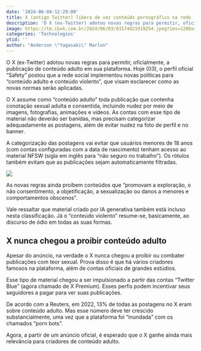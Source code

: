 ```yaml
---
date: '2024-06-04:12:29:00'
title: X (antigo Twitter) libera de vez conteúdo pornográfico na rede
description: 'O X (ex-Twitter) adotou novas regras para permitir, oficialmente, a publicação de conteúdo adulto em sua plataforma. Hoje (03), o perfil oficial “Safety” postou que a rede social implementou novas políticas para “conteúdo adulto e conteúdo violento”, que visam esclarecer como as novas normas serão aplicadas.'
image: https://tm.ibxk.com.br/2024/06/03/03174421919254.jpeg?ims=1280x480
categories: 'Technologies'
ytid: ''
author: "Anderson \"Yagasaki\" Marlon"
---
```


O X (ex-Twitter) adotou novas regras para permitir, oficialmente, a publicação de conteúdo adulto em sua plataforma. Hoje (03), o perfil oficial “Safety” postou que a rede social implementou novas políticas para “conteúdo adulto e conteúdo violento”, que visam esclarecer como as novas normas serão aplicadas.

O X assume como “conteúdo adulto” toda publicação que contenha conotação sexual adulta e consentida, incluindo nudez por meio de imagens, fotografias, animações e vídeos. As contas com esse tipo de material não deverão ser banidas, mas precisam categorizar adequadamente as postagens, além de evitar nudez na foto de perfil e no banner.

A categorização das postagens vai evitar que usuários menores de 18 anos (com contas configuradas com a data de nascimento) tenham acesso ao material NFSW (sigla em inglês para “não seguro no trabalho”). Os rótulos também evitam que as publicações sejam automaticamente filtradas.

![](https://tm.ibxk.com.br/2024/06/03/03152257399194.jpg?ims=704x)

As novas regras ainda proíbem conteúdos que “promovam a exploração, o não consentimento, a objetificação, a sexualização ou danos a menores e comportamentos obscenos”.

Vale ressaltar que material criado por IA generativa também está incluso nesta classificação. Já o “conteúdo violento” resume-se, basicamente, ao discurso de ódio em todas as suas formas.

## X nunca chegou a proibir conteúdo adulto
Apesar do anúncio, na verdade o X nunca chegou a proibir ou combater publicações com teor sexual. Prova disso é que há vários criadores famosos na plataforma, além de contas oficiais de grandes estúdios.

Esse tipo de material chegou a ser impulsionado a partir das contas “Twitter Blue” (agora chamado de X Premium). Esses perfis podem incentivar seus seguidores a pagar para ver suas publicações.

De acordo com a Reuters, em 2022, 13% de todas as postagens no X eram sobre conteúdo adulto. Mas esse número deve ter crescido substancialmente, uma vez que a plataforma foi “inundada” com os chamados “porn bots”.

Agora, a partir de um anúncio oficial, é esperado que o X ganhe ainda mais relevância para criadores de conteúdo adulto.

